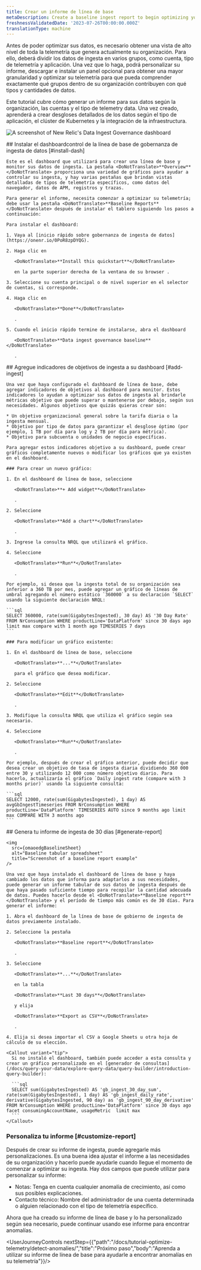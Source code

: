 ```yaml
---
title: Crear un informe de línea de base
metaDescription: Create a baseline ingest report to begin optimizing your data.
freshnessValidatedDate: '2023-07-26T00:00:00.000Z'
translationType: machine
---
```




Antes de poder optimizar sus datos, es necesario obtener una vista de alto nivel de toda la telemetría que genera actualmente su organización. Para ello, deberá dividir los datos de ingesta en varios grupos, como cuenta, tipo de telemetría y aplicación. Una vez que lo haga, podrá personalizar su informe, descargar e instalar un panel opcional para obtener una mayor granularidad y optimizar su telemetría para que pueda comprender exactamente qué grupos dentro de su organización contribuyen con qué tipos y cantidades de datos.

Este tutorial cubre cómo generar un informe para sus datos según la organización, las cuentas y el tipo de telemetry data. Una vez creado, aprenderá a crear desgloses detallados de los datos según el tipo de aplicación, el clúster de Kubernetes y la integración de la infraestructura.

<img
  title="Data Ingest Dash"
  alt="A screenshot of New Relic's Data Ingest Governance dashboard"
  src={omaoedgIngestDash}
/>

<Steps>
  <Step>
    ## Instalar el dashboardcontrol de la línea de base de gobernanza de ingesta de datos [#install-dash]

    Este es el dashboard que utilizará para crear una línea de base y monitor sus datos de ingesta. La pestaña <DoNotTranslate>**Overview**</DoNotTranslate> proporciona una variedad de gráficos para ayudar a controlar su ingesta, y hay varias pestañas que brindan vistas detalladas de tipos de telemetría específicos, como datos del navegador, datos de APM, registros y trazas.

    Para generar el informe, necesita comenzar a optimizar su telemetría; debe usar la pestaña <DoNotTranslate>**Baseline Reports**</DoNotTranslate> después de instalar el tablero siguiendo los pasos a continuación:

    Para instalar el dashboard:

    1. Vaya al [inicio rápido sobre gobernanza de ingesta de datos](https://onenr.io/0PoR8zpDYQG).

    2. Haga clic en

       <DoNotTranslate>**Install this quickstart**</DoNotTranslate>

       en la parte superior derecha de la ventana de su browser .

    3. Seleccione su cuenta principal o de nivel superior en el selector de cuentas, si corresponde.

    4. Haga clic en

       <DoNotTranslate>**Done**</DoNotTranslate>

       .

    5. Cuando el inicio rápido termine de instalarse, abra el dashboard

       <DoNotTranslate>**Data ingest governance baseline**</DoNotTranslate>

       .
  </Step>

  <Step>
    ## Agregue indicadores de objetivos de ingesta a su dashboard [#add-ingest]

    Una vez que haya configurado el dashboard de línea de base, debe agregar indicadores de objetivos al dashboard para monitor. Estos indicadores lo ayudan a optimizar sus datos de ingesta al brindarle métricas objetivo que puede superar o mantenerse por debajo, según sus necesidades. Algunos objetivos que quizás quieras crear son:

    * Un objetivo organizacional general sobre la tarifa diaria o la ingesta mensual.
    * Objetivo por tipo de datos para garantizar el desglose óptimo (por ejemplo, 1 TB por día para log y 2 TB por día para métrica).
    * Objetivo para subcuenta o unidades de negocio específicas.

    Para agregar estos indicadores objetivo a su dashboard, puede crear gráficos completamente nuevos o modificar los gráficos que ya existen en el dashboard.

    ### Para crear un nuevo gráfico:

    1. En el dashboard de línea de base, seleccione

       <DoNotTranslate>**+ Add widget**</DoNotTranslate>

       .

    2. Seleccione

       <DoNotTranslate>**Add a chart**</DoNotTranslate>

       .

    3. Ingrese la consulta NRQL que utilizará el gráfico.

    4. Seleccione

       <DoNotTranslate>**Run**</DoNotTranslate>

       .

    Por ejemplo, si desea que la ingesta total de su organización sea inferior a 360 TB por mes, puede agregar un gráfico de líneas de umbral agregando el número estático `360000` a su declaración `SELECT` usando la siguiente declaración NRQL:

    ```sql
    SELECT 360000, rate(sum(GigabytesIngested), 30 day) AS '30 Day Rate' FROM NrConsumption WHERE productLine='DataPlatform' since 30 days ago limit max compare with 1 month ago TIMESERIES 7 days
    ```

    ### Para modificar un gráfico existente:

    1. En el dashboard de línea de base, seleccione

       <DoNotTranslate>**...**</DoNotTranslate>

       para el gráfico que desea modificar.

    2. Seleccione

       <DoNotTranslate>**Edit**</DoNotTranslate>

       .

    3. Modifique la consulta NRQL que utiliza el gráfico según sea necesario.

    4. Seleccione

       <DoNotTranslate>**Run**</DoNotTranslate>

       .

    Por ejemplo, después de crear el gráfico anterior, puede decidir que desea crear un objetivo de tasa de ingesta diaria dividiendo 360 000 entre 30 y utilizando 12 000 como número objetivo diario. Para hacerlo, actualizaría el gráfico `Daily ingest rate (compare with 3 months prior)` usando la siguiente consulta:

    ```sql
    SELECT 12000, rate(sum(GigabytesIngested), 1 day) AS avgGbIngestTimeseries FROM NrConsumption WHERE productLine='DataPlatform' TIMESERIES AUTO since 9 months ago limit max COMPARE WITH 3 months ago
    ```
  </Step>

  <Step>
    ## Genera tu informe de ingesta de 30 días [#generate-report]

    <img
      src={omaoedgBaselineSheet}
      alt="Baseline tabular spreadsheet"
      title="Screenshot of a baseline report example"
    />

    Una vez que haya instalado el dashboard de línea de base y haya cambiado los datos que informa para adaptarlos a sus necesidades, puede generar un informe tabular de sus datos de ingesta después de que haya pasado suficiente tiempo para recopilar la cantidad adecuada de datos. Puedes hacerlo desde el <DoNotTranslate>**Baseline report**</DoNotTranslate> y el período de tiempo más común es de 30 días. Para generar el informe:

    1. Abra el dashboard de la línea de base de gobierno de ingesta de datos previamente instalado.

    2. Seleccione la pestaña

       <DoNotTranslate>**Baseline report**</DoNotTranslate>

       .

    3. Seleccione

       <DoNotTranslate>**...**</DoNotTranslate>

       en la tabla

       <DoNotTranslate>**Last 30 days**</DoNotTranslate>

       y elija

       <DoNotTranslate>**Export as CSV**</DoNotTranslate>

       .

    4. Elija si desea importar el CSV a Google Sheets u otra hoja de cálculo de su elección.

    <Callout variant="tip">
      Si no instaló el dashboard, también puede acceder a esta consulta y crear un gráfico personalizado en el [generador de consultas](/docs/query-your-data/explore-query-data/query-builder/introduction-query-builder):

      ```sql
      SELECT sum(GigabytesIngested) AS 'gb_ingest_30_day_sum', rate(sum(GigabytesIngested), 1 day) AS 'gb_ingest_daily_rate', derivative(GigabytesIngested, 90 day) as 'gb_ingest_90_day_derivative' FROM NrConsumption WHERE productLine='DataPlatform' since 30 days ago facet consumingAccountName, usageMetric  limit max
      ```
    </Callout>
  </Step>
</Steps>

### Personaliza tu informe [#customize-report]

Después de crear su informe de ingesta, puede agregarle más personalizaciones. Es una buena idea ajustar el informe a las necesidades de su organización y hacerlo puede ayudarle cuando llegue el momento de comenzar a optimizar su ingesta. Hay dos campos que puede utilizar para personalizar su informe:

* Notas: Tenga en cuenta cualquier anomalía de crecimiento, así como sus posibles explicaciones.
* Contacto técnico: Nombre del administrador de una cuenta determinada o alguien relacionado con el tipo de telemetría específico.

Ahora que ha creado su informe de línea de base y lo ha personalizado según sea necesario, puede continuar usando ese informe para encontrar anomalías.

<UserJourneyControls nextStep={{"path":"/docs/tutorial-optimize-telemetry/detect-anomalies/","title":"Próximo paso","body":"Aprenda a utilizar su informe de línea de base para ayudarle a encontrar anomalías en su telemetría"}}/>